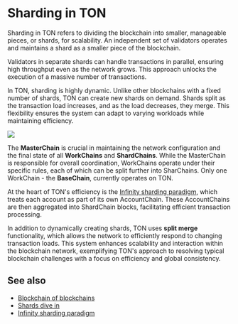 
# Sharding in TON

Sharding in TON refers to dividing the blockchain into smaller, manageable pieces, or shards, for scalability. An independent set of validators operates and maintains a shard as a smaller piece of the blockchain.

Validators in separate shards can handle transactions in parallel, ensuring high throughput even as the network grows. This approach unlocks the execution of a massive number of transactions. 

In TON, sharding is highly dynamic. Unlike other blockchains with a fixed number of shards, TON can create new shards on demand. 
Shards split as the transaction load increases, and as the load decreases, they merge. 
This flexibility ensures the system can adapt to varying workloads while maintaining efficiency.

![](/img/docs/blockchain-fundamentals/scheme.png)

The **MasterChain** is crucial in maintaining the network configuration and the final state of all **WorkChains** and **ShardChains**. 
While the MasterChain is responsible for overall coordination, WorkChains operate under their specific rules, each of which can be split further into SharChains. 
Only one WorkChain - the **BaseChain**, currently operates on TON.

At the heart of TON's efficiency is the [Infinity sharding paradigm](/v3/documentation/smart-contracts/shards/infinity-sharding-paradigm/), which treats each account as part of its own AccountChain.
These AccountChains are then aggregated into ShardChain blocks, facilitating efficient transaction processing.

In addition to dynamically creating shards, TON uses **split merge** functionality, which allows the network to efficiently respond to changing transaction loads. This system enhances scalability and interaction within the blockchain network, exemplifying TON's approach to resolving typical blockchain challenges with a focus on efficiency and global consistency.


## See also

* [Blockchain of blockchains](/v3/concepts/dive-into-ton/ton-blockchain/blockchain-of-blockchains/)
* [Shards dive in](/v3/documentation/smart-contracts/shards/shards-intro/)
* [Infinity sharding paradigm](/v3/documentation/smart-contracts/shards/infinity-sharding-paradigm/)

<Feedback />


